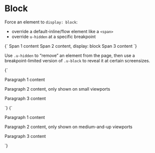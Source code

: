 
<Meta title="Utilities/Block" />

# Block

Force an element to `display: block`:

- override a default-inline/flow element like a `<span>`
- override `u-hidden` at a specific breakpoint


<Canvas>
  <Story name="Block">
    {`
      <span>Span 1 content</span>
      <span class="u-block">Span 2 content, display: block</span>
      <span>Span 3 content</span>
    `}
  </Story>
</Canvas>

Use `.u-hidden` to “remove” an element from the page, then use a breakpoint-limited version of `.u-block` to reveal it at certain screensizes.

<Canvas isColumn>
  <Story name="Block (small only)">
    {`
      <p>Paragraph 1 content</p>
      <p class="u-hidden u-block@s">Paragraph 2 content, only shown on small viewports</p>
      <p>Paragraph 3 content</p>
    `}
  </Story>
  <Story name="Block (medium +)">
    {`
      <p>Paragraph 1 content</p>
      <p class="u-hidden u-block@m">Paragraph 2 content, only shown on medium-and-up viewports</p>
      <p>Paragraph 3 content</p>
    `}
  </Story>
</Canvas>
